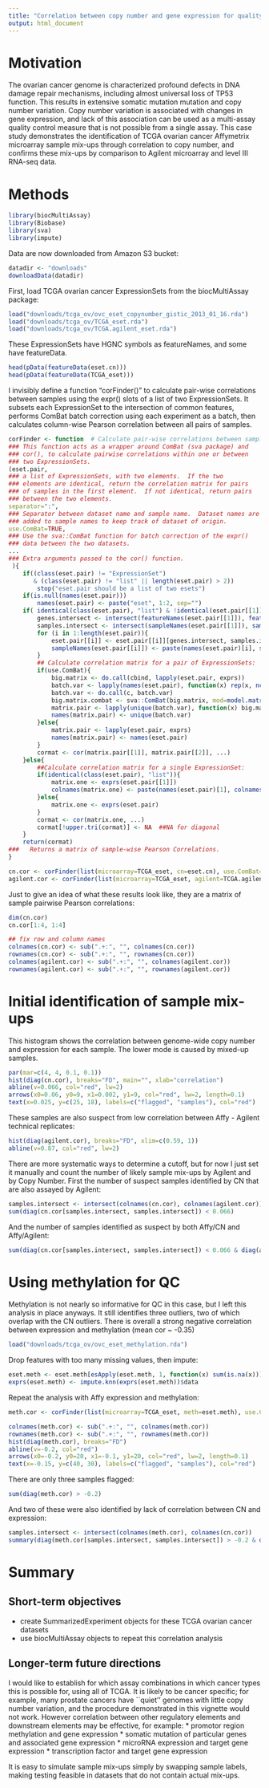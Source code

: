```yaml
---
title: "Correlation between copy number and gene expression for quality control of ovarian cancer experiments"
output: html_document
---
```


# Motivation

The ovarian cancer genome is characterized profound defects in DNA damage repair mechanisms, including almost universal loss of TP53 function.  This results in extensive somatic mutation mutation and copy number variation.  Copy number variation is associated with changes in gene expression, and lack of this association can be used as a multi-assay quality control measure that is not possible from a single assay.   This case study demonstrates the identification of TCGA ovarian cancer Affymetrix microarray sample mix-ups through correlation to copy number, and confirms these mix-ups by comparison to Agilent microarray and level III RNA-seq data.  

# Methods
```r
library(biocMultiAssay)
library(Biobase)
library(sva)
library(impute)
```

Data are now downloaded from Amazon S3 bucket:
```r
datadir <- "downloads"
downloadData(datadir)
```

First, load TCGA ovarian cancer ExpressionSets from the biocMultiAssay package:
```r
load("downloads/tcga_ov/ovc_eset_copynumber_gistic_2013_01_16.rda")
load("downloads/tcga_ov/TCGA_eset.rda")
load("downloads/tcga_ov/TCGA.agilent_eset.rda")
```

These ExpressionSets have HGNC symbols as featureNames, and some have featureData.
```r
head(pData(featureData(eset.cn)))
head(pData(featureData(TCGA_eset)))
```

I invisibly define a function "corFinder()" to calculate pair-wise correlations between samples using the expr() slots of a list of two ExpressionSets.  It subsets each ExpressionSet to the intersection of common features, performs ComBat batch correction using each experiment as a batch, then calculates column-wise Pearson correlation between all pairs of samples.
```r
corFinder <- function  # Calculate pair-wise correlations between samples using the expr() slots of a list of two ExpressionSets.
### This function acts as a wrapper around ComBat (sva package) and
### cor(), to calculate pairwise correlations within one or between
### two ExpressionSets.
(eset.pair,
### a list of ExpressionSets, with two elements.  If the two
### elements are identical, return the correlation matrix for pairs
### of samples in the first element.  If not identical, return pairs
### between the two elements.
separator=":",
### Separator between dataset name and sample name.  Dataset names are
### added to sample names to keep track of dataset of origin.
use.ComBat=TRUE,
### Use the sva::ComBat function for batch correction of the expr()
### data between the two datasets.
...
### Extra arguments passed to the cor() function.
 ){
    if((class(eset.pair) != "ExpressionSet")
       & (class(eset.pair) != "list" || length(eset.pair) > 2))
        stop("eset.pair should be a list of two esets")
    if(is.null(names(eset.pair)))
        names(eset.pair) <- paste("eset", 1:2, sep="")
    if( identical(class(eset.pair), "list") & !identical(eset.pair[[1]], eset.pair[[2]]) ){
        genes.intersect <- intersect(featureNames(eset.pair[[1]]), featureNames(eset.pair[[2]]))
        samples.intersect <- intersect(sampleNames(eset.pair[[1]]), sampleNames(eset.pair[[2]]))
        for (i in 1:length(eset.pair)){
            eset.pair[[i]] <- eset.pair[[i]][genes.intersect, samples.intersect]
            sampleNames(eset.pair[[i]]) <- paste(names(eset.pair)[i], sampleNames(eset.pair[[i]]), sep=separator)
        }
        ## Calculate correlation matrix for a pair of ExpressionSets:
        if(use.ComBat){
            big.matrix <- do.call(cbind, lapply(eset.pair, exprs))
            batch.var <- lapply(names(eset.pair), function(x) rep(x, ncol(eset.pair[[x]])))
            batch.var <- do.call(c, batch.var)
            big.matrix.combat <- sva::ComBat(big.matrix, mod=model.matrix(~(rep(1, length(batch.var)))), batch=batch.var)
            matrix.pair <- lapply(unique(batch.var), function(x) big.matrix.combat[, batch.var %in% x])
            names(matrix.pair) <- unique(batch.var)
        }else{
            matrix.pair <- lapply(eset.pair, exprs)
            names(matrix.pair) <- names(eset.pair)
        }
        cormat <- cor(matrix.pair[[1]], matrix.pair[[2]], ...)
    }else{
        ##Calculate correlation matrix for a single ExpressionSet:
        if(identical(class(eset.pair), "list")){
            matrix.one <- exprs(eset.pair[[1]])
            colnames(matrix.one) <- paste(names(eset.pair)[1], colnames(matrix.one), sep=separator)
        }else{
            matrix.one <- exprs(eset.pair)
        }
        cormat <- cor(matrix.one, ...)
        cormat[!upper.tri(cormat)] <- NA  ##NA for diagonal
    }
    return(cormat)
###   Returns a matrix of sample-wise Pearson Correlations.
}
```

```r
cn.cor <- corFinder(list(microarray=TCGA_eset, cn=eset.cn), use.ComBat=FALSE)
agilent.cor <- corFinder(list(microarray=TCGA_eset, agilent=TCGA.agilent_eset), use.ComBat=TRUE)
```

Just to give an idea of what these results look like, they are a matrix of sample pairwise Pearson correlations:

```r
dim(cn.cor)
cn.cor[1:4, 1:4]
```

```r
## fix row and column names
colnames(cn.cor) <- sub(".+:", "", colnames(cn.cor))
rownames(cn.cor) <- sub(".+:", "", rownames(cn.cor))
colnames(agilent.cor) <- sub(".+:", "", colnames(agilent.cor))
rownames(agilent.cor) <- sub(".+:", "", rownames(agilent.cor))
```

# Initial identification of sample mix-ups

This histogram shows the correlation between genome-wide copy number and expression for each sample.  The lower mode is caused by mixed-up samples.
```r
par(mar=c(4, 4, 0.1, 0.1))
hist(diag(cn.cor), breaks="FD", main="", xlab="correlation")
abline(v=0.066, col="red", lw=2)
arrows(x0=0.06, y0=9, x1=0.002, y1=9, col="red", lw=2, length=0.1)
text(x=0.025, y=c(25, 18), labels=c("flagged", "samples"), col="red")
```

These samples are also suspect from low correlation between Affy - Agilent technical replicates:

```r
hist(diag(agilent.cor), breaks="FD", xlim=c(0.59, 1))
abline(v=0.87, col="red", lw=2)
```

There are more systematic ways to determine a cutoff, but for now I just set it manually and count the number of likely sample mix-ups by Agilent and by Copy Number.  First the number of suspect samples identified by CN that are also assayed by Agilent:

```r
samples.intersect <- intersect(colnames(cn.cor), colnames(agilent.cor))
sum(diag(cn.cor[samples.intersect, samples.intersect]) < 0.066)
```

And the number of samples identified as suspect by both Affy/CN and Affy/Agilent:
```r
sum(diag(cn.cor[samples.intersect, samples.intersect]) < 0.066 & diag(agilent.cor[samples.intersect, samples.intersect]) < 0.87)
```

# Using methylation for QC

Methylation is not nearly so informative for QC in this case, but I
left this analysis in place anyways.  It still identifies three
outliers, two of which overlap with the CN outliers.  There is
overall a strong negative correlation between expression and
methylation (mean cor ~ -0.35)

```r
load("downloads/tcga_ov/ovc_eset_methylation.rda")
```

Drop features with too many missing values, then impute:

```r
eset.meth <- eset.meth[esApply(eset.meth, 1, function(x) sum(is.na(x))) < 300, ]
exprs(eset.meth) <- impute.knn(exprs(eset.meth))$data
```

Repeat the analysis with Affy expression and methylation:

```r
meth.cor <- corFinder(list(microarray=TCGA_eset, meth=eset.meth), use.ComBat=FALSE)
```

```r
colnames(meth.cor) <- sub(".+:", "", colnames(meth.cor))
rownames(meth.cor) <- sub(".+:", "", rownames(meth.cor))
hist(diag(meth.cor), breaks="FD")
abline(v=-0.2, col="red")
arrows(x0=-0.2, y0=20, x1=-0.1, y1=20, col="red", lw=2, length=0.1)
text(x=-0.15, y=c(40, 30), labels=c("flagged", "samples"), col="red")
```

There are only three samples flagged:
```r
sum(diag(meth.cor) > -0.2)
```

And two of these were also identified by lack of correlation between CN and expression:

```r
samples.intersect <- intersect(colnames(meth.cor), colnames(cn.cor))
summary(diag(meth.cor[samples.intersect, samples.intersect]) > -0.2 & diag(cn.cor[samples.intersect, samples.intersect]) < 0.066)
```

# Summary

## Short-term objectives
* create SummarizedExperiment objects for these TCGA ovarian cancer datasets
* use biocMultiAssay objects to repeat this correlation analysis
 
## Longer-term future directions
I would like to establish for which assay combinations in which cancer types this is possible for, using all of TCGA.  It is likely to be cancer specific; for example, many prostate cancers have ``quiet'' genomes with little copy number variation, and the procedure demonstrated in this vignette would not work.  However correlation between other regulatory elements and downstream elements may be effective, for example:
* promotor region methylation and gene expression
* somatic mutation of particular genes and associated gene expression
* microRNA expression and target gene expression
* transcription factor and target gene expression

It is easy to simulate sample mix-ups simply by swapping sample labels, making testing feasible in datasets that do not contain actual mix-ups.  